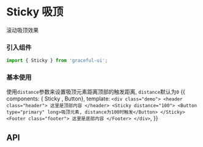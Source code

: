 
<Meta title="其他|Sticky 吸顶" component={Sticky} />

# Sticky 吸顶

滚动吸顶效果

### 引入组件

```js
import { Sticky } from 'graceful-ui';
```

<style>{`
  .demo{
    padding: 0 300px;
  }  
  .header,.footer{
    height: 600px;
    line-height: 600px;
    text-align: center;
  }

`}</style>

### 基本使用
使用`distance`参数来设置吸顶元素距离顶部的触发距离, `distance`默认为`0`
<Preview>
  <Story name="基本使用">
    {{
      components: { Sticky , Button},
      template: `
        <div class="demo">
          <header class="header">
            这里是顶部内容
          </header>
          <Sticky distance="100">
            <Button type="primary" long>吸顶元素, distance为100时触发</Button>
          </Sticky>
          <Footer class="footer">
            这里是底部内容
          </Footer>
        </div>
      `,
    }}
  </Story>
</Preview>

## API

<Props of={Sticky} />
